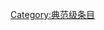 {{catmore1|[[Wikipedia:汽车专题|Wikipedia:汽车专题]]}}
{{Articles by Quality|topic=汽车|project=汽车|format=TOC}}
{{emptycat}}

[[Category:典范级条目|Category:典范级条目]]